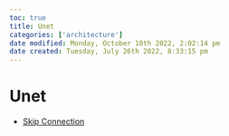 ```yaml
---
toc: true
title: Unet
categories: ['architecture']
date modified: Monday, October 10th 2022, 2:02:14 pm
date created: Tuesday, July 26th 2022, 8:33:15 pm
---
```


# Unet
- [Skip Connection](Skip%20Connection.qmd)



